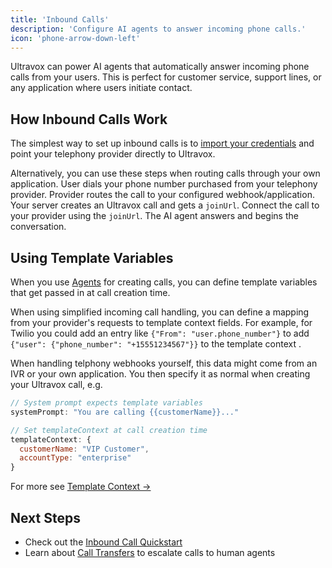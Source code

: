 ```yaml
---
title: 'Inbound Calls'
description: 'Configure AI agents to answer incoming phone calls.'
icon: 'phone-arrow-down-left'
---
```


Ultravox can power AI agents that automatically answer incoming phone calls from your users. This is perfect for customer service, support lines, or any application where users initiate contact.

## How Inbound Calls Work
The simplest way to set up inbound calls is to [import your credentials](/telephony/supported-providers#providing-telephony-credentials) and point your telephony provider directly to Ultravox.

Alternatively, you can use these steps when routing calls through your own application.
<Steps>
  <Step title="User Dials You">
    User dials your phone number purchased from your telephony provider.
  </Step>
  <Step title="Incoming Webhook">
    Provider routes the call to your configured webhook/application.
  </Step>
  <Step title="Create Ultravox Call">
    Your server creates an Ultravox call and gets a `joinUrl`.
  </Step>
  <Step title="Connect & Answer">
    Connect the call to your provider using the `joinUrl`. The AI agent answers and begins the conversation.
  </Step>
</Steps>

## Using Template Variables
When you use [Agents](/agents/overview#why-start-with-agents%3F) for creating calls, you can define template variables that get passed in at call creation time.

When using simplified incoming call handling, you can define a mapping from your provider's requests to template context fields. For example, for Twilio you could add an entry like `{"From": "user.phone_number"}` to add `{"user": {"phone_number": "+15551234567"}}` to the template context .

When handling telphony webhooks yourself, this data might come from an IVR or your own application. You then specify it as normal when creating your Ultravox call, e.g.

```js Example: Template Context
// System prompt expects template variables
systemPrompt: "You are calling {{customerName}}..."

// Set templateContext at call creation time
templateContext: {
  customerName: "VIP Customer",
  accountType: "enterprise"
}
```

For more see [Template Context →](/agents/making-calls#template-context-and-variables)

## Next Steps
- Check out the [Inbound Call Quickstart](/gettingstarted/quickstart/telephony-inbound)
- Learn about [Call Transfers](/telephony/call-transfers) to escalate calls to human agents
